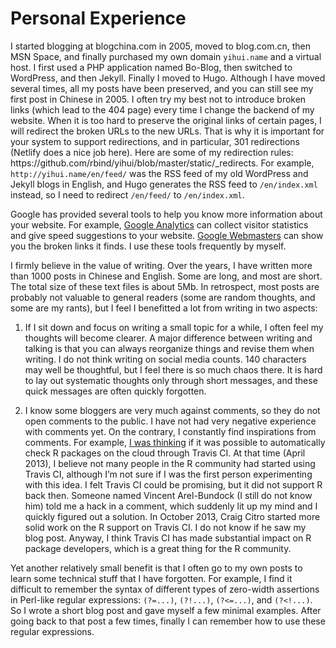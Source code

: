# Personal Experience

I started blogging at blogchina.com in 2005, moved to blog.com.cn, then MSN Space, and finally purchased my own domain `yihui.name` and a virtual host. I first used a PHP application named Bo-Blog, then switched to WordPress, and then Jekyll. Finally I moved to Hugo. Although I have moved several times, all my posts have been preserved, and you can still see my first post in Chinese in 2005. I often try my best not to introduce broken links (which lead to the 404 page) every time I change the backend of my website. When it is too hard to preserve the original links of certain pages, I will redirect the broken URLs to the new URLs. That is why it is important for your system to support redirections, and in particular, 301 redirections (Netlify does a nice job here). Here are some of my redirection rules: https://github.com/rbind/yihui/blob/master/static/_redirects. For example, `http://yihui.name/en/feed/` was the RSS feed of my old WordPress and Jekyll blogs in English, and Hugo generates the RSS feed to `/en/index.xml` instead, so I need to redirect `/en/feed/` to `/en/index.xml`.

Google has provided several tools to help you know more information about your website. For example, [Google Analytics](https://analytics.google.com) can collect visitor statistics and give speed suggestions to your website. [Google Webmasters](https://www.google.com/webmasters/) can show you the broken links it finds. I use these tools frequently by myself.

I firmly believe in the value of writing. Over the years, I have written more than 1000 posts in Chinese and English. Some are long, and most are short. The total size of these text files is about 5Mb. In retrospect, most posts are probably not valuable to general readers (some are random thoughts, and some are my rants), but I feel I benefitted a lot from writing in two aspects:

1. If I sit down and focus on writing a small topic for a while, I often feel my thoughts will become clearer. A major difference between writing and talking is that you can always reorganize things and revise them when writing. I do not think writing on social media counts. 140 characters may well be thoughtful, but I feel there is so much chaos there. It is hard to lay out systematic thoughts only through short messages, and these quick messages are often quickly forgotten.

1. I know some bloggers are very much against comments, so they do not open comments to the public. I have not had very negative experience with comments yet. On the contrary, I constantly find inspirations from comments. For example, [I was thinking](https://yihui.name/en/2013/04/travis-ci-for-r/) if it was possible to automatically check R packages on the cloud through Travis CI. At that time (April 2013), I believe not many people in the R community had started using Travis CI, although I'm not sure if I was the first person experimenting with this idea. I felt Travis CI could be promising, but it did not support R back then. Someone named Vincent Arel-Bundock (I still do not know him) told me a hack in a comment, which suddenly lit up my mind and I quickly figured out a solution. In October 2013, Craig Citro started more solid work on the R support on Travis CI. I do not know if he saw my blog post. Anyway, I think Travis CI has made substantial impact on R package developers, which is a great thing for the R community.

Yet another relatively small benefit is that I often go to my own posts to learn some technical stuff that I have forgotten. For example, I find it difficult to remember the syntax of different types of zero-width assertions in Perl-like regular expressions: `(?=...)`, `(?!...)`, `(?<=...)`, and `(?<!...)`. So I wrote a short blog post and gave myself a few minimal examples. After going back to that post a few times, finally I can remember how to use these regular expressions.
